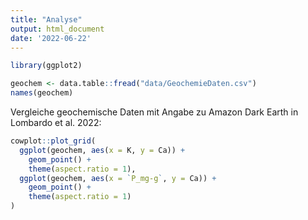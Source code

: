```yaml
---
title: "Analyse"
output: html_document
date: '2022-06-22'
---
```


```r
library(ggplot2)
```

```r
geochem <- data.table::fread("data/GeochemieDaten.csv")
names(geochem)
```

Vergleiche geochemische Daten mit Angabe zu Amazon Dark Earth in Lombardo et al. 2022:

```r
cowplot::plot_grid(
  ggplot(geochem, aes(x = K, y = Ca)) + 
    geom_point() + 
    theme(aspect.ratio = 1),
  ggplot(geochem, aes(x = `P_mg-g`, y = Ca)) + 
    geom_point() +
    theme(aspect.ratio = 1)
)
```

